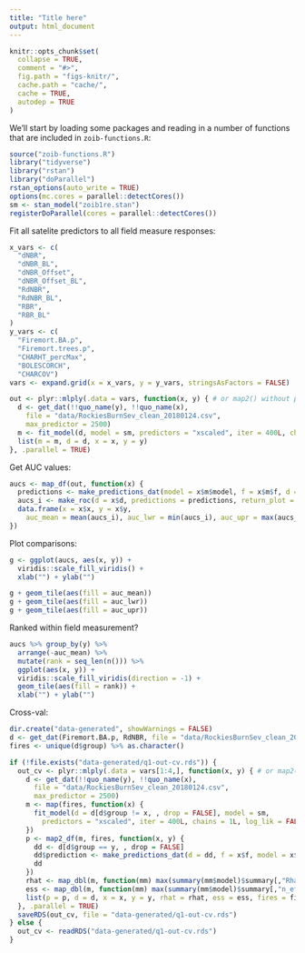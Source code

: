 ```yaml
---
title: "Title here"
output: html_document
---
```


```r
knitr::opts_chunk$set(
  collapse = TRUE,
  comment = "#>",
  fig.path = "figs-knitr/",
  cache.path = "cache/",
  cache = TRUE,
  autodep = TRUE
)
```

We'll start by loading some packages and reading in a number of functions that are included in `zoib-functions.R`:

```r
source("zoib-functions.R")
library("tidyverse")
library("rstan")
library("doParallel")
rstan_options(auto_write = TRUE)
options(mc.cores = parallel::detectCores())
sm <- stan_model("zoib1re.stan")
registerDoParallel(cores = parallel::detectCores())
```

Fit all satelite predictors to all field measure responses:

```r
x_vars <- c(
  "dNBR",
  "dNBR_BL",
  "dNBR_Offset",
  "dNBR_Offset_BL",
  "RdNBR",
  "RdNBR_BL",
  "RBR",
  "RBR_BL"
)
y_vars <- c(
  "Firemort.BA.p",
  "Firemort.trees.p",
  "CHARHT_percMax",
  "BOLESCORCH",
  "CHARCOV")
vars <- expand.grid(x = x_vars, y = y_vars, stringsAsFactors = FALSE)

out <- plyr::mlply(.data = vars, function(x, y) { # or map2() without parallel
  d <- get_dat(!!quo_name(y), !!quo_name(x),
    file = "data/RockiesBurnSev_clean_20180124.csv",
    max_predictor = 2500)
  m <- fit_model(d, model = sm, predictors = "xscaled", iter = 400L, chains = 1L)
  list(m = m, d = d, x = x, y = y)
}, .parallel = TRUE)
```

Get AUC values:

```r
aucs <- map_df(out, function(x) {
  predictions <- make_predictions_dat(model = x$m$model, f = x$m$f, d = x$d)
  aucs_i <- make_roc(d = x$d, predictions = predictions, return_plot = FALSE)
  data.frame(x = x$x, y = x$y, 
    auc_mean = mean(aucs_i), auc_lwr = min(aucs_i), auc_upr = max(aucs_i))
})
```

Plot comparisons:

```r
g <- ggplot(aucs, aes(x, y)) + 
  viridis::scale_fill_viridis() +
  xlab("") + ylab("")

g + geom_tile(aes(fill = auc_mean))
g + geom_tile(aes(fill = auc_lwr))
g + geom_tile(aes(fill = auc_upr))
```

Ranked within field measurement?

```r
aucs %>% group_by(y) %>% 
  arrange(-auc_mean) %>%
  mutate(rank = seq_len(n())) %>% 
  ggplot(aes(x, y)) + 
  viridis::scale_fill_viridis(direction = -1) +
  geom_tile(aes(fill = rank)) + 
  xlab("") + ylab("")
```

Cross-val:

```r
dir.create("data-generated", showWarnings = FALSE)
d <- get_dat(Firemort.BA.p, RdNBR, file = "data/RockiesBurnSev_clean_20180124.csv")
fires <- unique(d$group) %>% as.character()

if (!file.exists("data-generated/q1-out-cv.rds")) {
  out_cv <- plyr::mlply(.data = vars[1:4,], function(x, y) { # or map2() without parallel
    d <- get_dat(!!quo_name(y), !!quo_name(x),
      file = "data/RockiesBurnSev_clean_20180124.csv",
      max_predictor = 2500)
    m <- map(fires, function(x) {
      fit_model(d = d[d$group != x, , drop = FALSE], model = sm, 
        predictors = "xscaled", iter = 400L, chains = 1L, log_lik = FALSE)
    })
    p <- map2_df(m, fires, function(x, y) {
      dd <- d[d$group == y, , drop = FALSE]
      dd$prediction <- make_predictions_dat(d = dd, f = x$f, model = x$model)
      dd
    })
    rhat <- map_dbl(m, function(mm) max(summary(mm$model)$summary[,"Rhat"]))
    ess <- map_dbl(m, function(mm) max(summary(mm$model)$summary[,"n_eff"]))
    list(p = p, d = d, x = x, y = y, rhat = rhat, ess = ess, fires = fires)
  }, .parallel = TRUE)
  saveRDS(out_cv, file = "data-generated/q1-out-cv.rds")
} else {
  out_cv <- readRDS("data-generated/q1-out-cv.rds")
}
```

